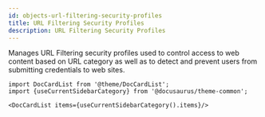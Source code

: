 ```yaml
---
id: objects-url-filtering-security-profiles
title: URL Filtering Security Profiles
description: URL Filtering Security Profiles
---
```




Manages URL Filtering security profiles used to control access to web content based on URL category as well as to
detect and prevent users from submitting credentials to web sites.




```mdx-code-block
import DocCardList from '@theme/DocCardList';
import {useCurrentSidebarCategory} from '@docusaurus/theme-common';

<DocCardList items={useCurrentSidebarCategory().items}/>
```
      